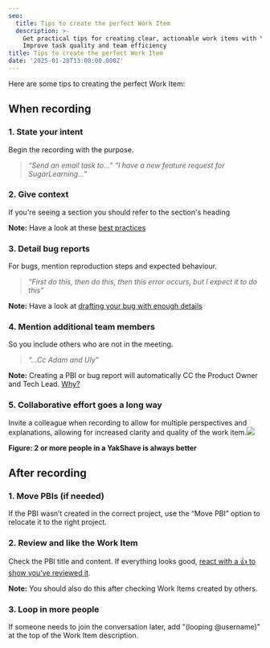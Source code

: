 ```yaml
---
seo:
  title: Tips to create the perfect Work Item
  description: >-
    Get practical tips for creating clear, actionable work items with YakShaver.
    Improve task quality and team efficiency
title: Tips to create the perfect Work Item
date: '2025-01-28T13:00:00.000Z'
---
```


Here are some tips to creating the perfect Work Item:

## When recording

### 1. State your intent

Begin the recording with the purpose.

> *“Send an email task to...”*
> *“I have a new feature request for SugarLearning...”*

### 2. Give context

If you're seeing a section you should refer to the section's heading

**Note:**  Have a look at these [best practices](/docs/giving-context)

### 3. Detail bug reports

For bugs, mention reproduction steps and expected behaviour.

> *“First do this, then do this, then this error occurs, but I expect it to do this”*

**Note:** Have a look at [drafting your bug with enough details](https://www.ssw.com.au/rules/report-bugs-and-suggestions/#tip-1-draft-your-bug-with-enough-details)

### 4. Mention additional team members

So you include others who are not in the meeting.

> *“...Cc Adam and Uly”*

**Note:** Creating a PBI or bug report will automatically CC the Product Owner and Tech Lead. [Why?](/docs/user-mention-guidelines-in-work-item-descriptions)

### 5. Collaborative effort goes a long way

Invite a colleague when recording to allow for multiple perspectives and explanations, allowing for increased clarity and quality of the work item.![](/tinacloud-two-people-yakshave.png)

**Figure: 2 or more people in a YakShave is always better**

## After recording

### 1. Move PBIs (if needed)

If the PBI wasn’t created in the correct project, use the “Move PBI” option to relocate it to the right project.

### 2. Review and like the Work Item

Check the PBI title and content. If everything looks good, [react with a 👍 to show you’ve reviewed it](https://www.ssw.com.au/rules/react-to-reviewed-pbis).

**Note:** You should also do this after checking Work Items created by others.

### 3. Loop in more people

If someone needs to join the conversation later, add "(looping @username)" at the top of the Work Item description.
